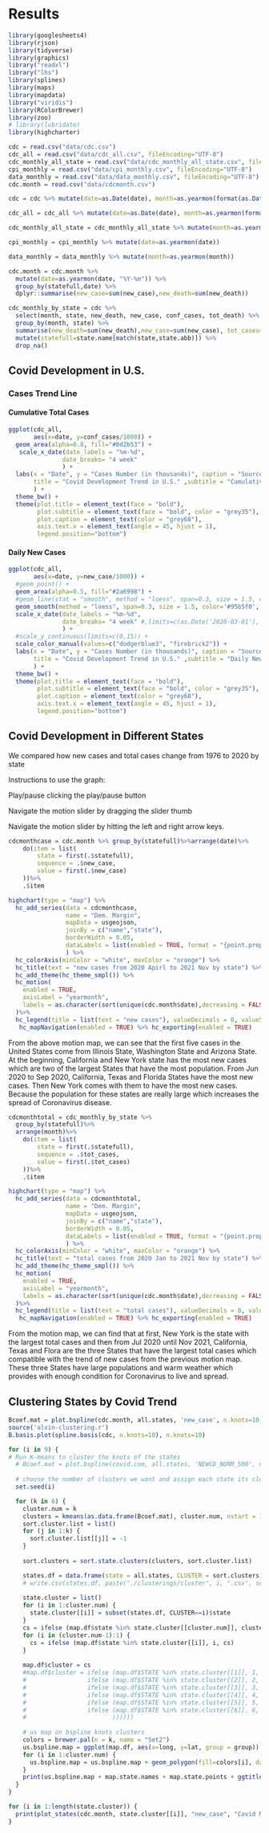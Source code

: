 # Results

```r
library(googlesheets4)
library(rjson) 
library(tidyverse)
library(graphics)
library("readxl")
library("lhs")
library(splines)
library(maps)
library(mapdata)
library("viridis")
library(RColorBrewer)
library(zoo)
# library(lubridate)
library(highcharter)
```

```r
cdc = read.csv("data/cdc.csv")
cdc_all = read.csv("data/cdc_all.csv", fileEncoding="UTF-8")
cdc_monthly_all_state = read.csv("data/cdc_monthly_all_state.csv", fileEncoding="UTF-8")
cpi_monthly = read.csv("data/cpi_monthly.csv", fileEncoding="UTF-8")
data_monthly = read.csv("data/data_monthly.csv", fileEncoding="UTF-8")
cdc.month = read.csv("data/cdcmonth.csv")


```

```r
cdc = cdc %>% mutate(date=as.Date(date), month=as.yearmon(format(as.Date(date), "%Y-%m")))

cdc_all = cdc_all %>% mutate(date=as.Date(date), month=as.yearmon(format(as.Date(date), "%Y-%m")))

cdc_monthly_all_state = cdc_monthly_all_state %>% mutate(month=as.yearmon(month))

cpi_monthly = cpi_monthly %>% mutate(date=as.yearmon(date))

data_monthly = data_monthly %>% mutate(month=as.yearmon(month))

cdc.month = cdc.month %>% 
  mutate(date=as.yearmon(date, "%Y-%m")) %>% 
  group_by(statefull,date) %>% 
  dplyr::summarise(new_case=sum(new_case),new_death=sum(new_death))

cdc_monthly_by_state = cdc %>% 
  select(month, state, new_death, new_case, conf_cases, tot_death) %>% 
  group_by(month, state) %>% 
  summarise(new_death=sum(new_death),new_case=sum(new_case), tot_cases=max(conf_cases), tot_death=max(tot_death)) %>% 
  mutate(statefull=state.name[match(state,state.abb)]) %>% 
  drop_na()
```

## Covid Development in U.S.

### Cases Trend Line

#### Cumulative Total Cases

```r
ggplot(cdc_all,
       aes(x=date, y=conf_cases/1000)) +
  geom_area(alpha=0.8, fill="#0d2b53") + 
   scale_x_date(date_labels = "%m-%d",
               date_breaks= "4 week" 
               ) + 
  labs(x = "Date", y = "Cases Number (in thousands)", caption = "Source: CDC", 
       title = "Covid Development Trend in U.S." ,subtitle = "Cumulative Total Confirmed Cases"
       ) +
  theme_bw() +
  theme(plot.title = element_text(face = "bold"),
        plot.subtitle = element_text(face = "bold", color = "grey35"),
        plot.caption = element_text(color = "grey68"),
        axis.text.x = element_text(angle = 45, hjust = 1),
        legend.position="bottom")
```

#### Daily New Cases
```r
ggplot(cdc_all,
       aes(x=date, y=new_case/1000)) +
  #geom_point() + 
  geom_area(alpha=0.5, fill="#2a6998") + 
  #geom_line(stat = "smooth", method = "loess", span=0.3, size = 1.5, color="firebrick2") + 
  geom_smooth(method = "loess", span=0.3, size = 1.5, color='#95b5f0', se=F) +
  scale_x_date(date_labels = "%m-%d",
               date_breaks= "4 week" #,limits=c(as.Date('2020-03-01'), max(cdc_all$date))
               ) + 
  #scale_y_continuous(limits=c(0,15)) +
  scale_color_manual(values=c("dodgerblue3", "firebrick2")) + 
  labs(x = "Date", y = "Cases Number (in thousands)", caption = "Source: CDC", 
       title = "Covid Development Trend in U.S." ,subtitle = "Daily New Cases"
       ) +
  theme_bw() +
  theme(plot.title = element_text(face = "bold"),
        plot.subtitle = element_text(face = "bold", color = "grey35"),
        plot.caption = element_text(color = "grey68"),
        axis.text.x = element_text(angle = 45, hjust = 1),
        legend.position="bottom")

```

## Covid Development in Different States

We compared how new cases and total cases change from 1976 to 2020 by state

Instructions to use the graph:

Play/pause clicking the play/pause button

Navigate the motion slider by dragging the slider thumb

Navigate the motion slider by hitting the left and right arrow keys.

```r
cdcmonthcase = cdc.month %>% group_by(statefull)%>%arrange(date)%>% 
    do(item = list(
        state = first(.$statefull),
        sequence = .$new_case,
        value = first(.$new_case)
    ))%>%
    .$item

highchart(type = "map") %>% 
  hc_add_series(data = cdcmonthcase,
                name = "Dem. Margin",
                mapData = usgeojson,
                joinBy = c("name","state"),
                borderWidth = 0.05,
                dataLabels = list(enabled = TRUE, format = "{point.properties.postalcode}")
                ) %>% 
  hc_colorAxis(minColor = "white", maxColor = "orange") %>%
  hc_title(text = "new cases from 2020 Apirl to 2021 Nov by state") %>%
  hc_add_theme(hc_theme_smpl()) %>%
  hc_motion(
    enabled = TRUE,
    axisLabel = "yearmonth",
    labels = as.character(sort(unique(cdc.month$date),decreasing = FALSE))
  )%>% 
  hc_legend(title = list(text = "new cases"), valueDecimals = 0, valueSuffix = "%") %>%
   hc_mapNavigation(enabled = TRUE) %>% hc_exporting(enabled = TRUE)
```

From the above motion map, we can see that the first five cases in the United States come from Illinois State, Washington State and Arizona State. At the beginning, California and New York state has the most new cases which are two of the largest States that have the most population. From Jun 2020 to Sep 2020, California, Texas and Florida States have the most new cases. Then New York comes with them to have the most new cases. Because the population for these states are really large which increases the spread of Coronavirus disease.

```r
cdcmonthtotal = cdc_monthly_by_state %>% 
  group_by(statefull)%>%
  arrange(month)%>% 
    do(item = list(
        state = first(.$statefull),
        sequence = .$tot_cases,
        value = first(.$tot_cases)
    ))%>%
    .$item

highchart(type = "map") %>% 
  hc_add_series(data = cdcmonthtotal,
                name = "Dem. Margin",
                mapData = usgeojson,
                joinBy = c("name","state"),
                borderWidth = 0.05,
                dataLabels = list(enabled = TRUE, format = "{point.properties.postalcode}")
                ) %>% 
  hc_colorAxis(minColor = "white", maxColor = "orange") %>%
  hc_title(text = "total cases from 2020 Jan to 2021 Nov by state") %>%
  hc_add_theme(hc_theme_smpl()) %>%
  hc_motion(
    enabled = TRUE,
    axisLabel = "yearmonth",
    labels = as.character(sort(unique(cdc.month$date),decreasing = FALSE))
  )%>% 
  hc_legend(title = list(text = "total cases"), valueDecimals = 0, valueSuffix = "%") %>%
   hc_mapNavigation(enabled = TRUE) %>% hc_exporting(enabled = TRUE)
```

From the motion map, we can find that at first, New York is the state with the largest total cases and then from Jul 2020 until Nov 2021, California, Texas and Flora are the three States that have the largest total cases which compatible with the trend of new cases from the previous motion map. These three States have large populations and warm weather which provides with enough condition for Coronavirus to live and spread.

## Clustering States by Covid Trend

```r
Bcoef.mat = plot.bspline(cdc.month, all.states, 'new_case', n.knots=10, degree=3)
source('alvin-clustering.r')
B.basis.plot(spline.basis(cdc, n.knots=10), n.knots=10)
```


```r
for (i in 9) {
# Run K-means to cluster the knots of the states
  # Bcoef.mat = plot.bspline(covid.com, all.states, 'NEWCD_NORM_500', n.knots=15, degree=3)
  
  # choose the number of clusters we want and assign each state its closest cluster
  set.seed(i)

  for (k in 6) {
    cluster.num = k
    clusters = kmeans(as.data.frame(Bcoef.mat), cluster.num, nstart = 10)$cluster
    sort.cluster.list = list()
    for (j in 1:k) {
      sort.cluster.list[[j]] = -1
    }
    
    sort.clusters = sort.state.clusters(clusters, sort.cluster.list)

    states.df = data.frame(state = all.states, CLUSTER = sort.clusters)
    # write.csv(states.df, paste("./clusterings/cluster", i, ".csv", sep=""))
    
    state.cluster = list()
    for (i in 1:cluster.num) {
      state.cluster[[i]] = subset(states.df, CLUSTER==i)$state
    }
    cs = ifelse (map.df$state %in% state.cluster[[cluster.num]], cluster.num, cluster.num+1)
    for (i in (cluster.num-1):1) {
      cs = ifelse (map.df$state %in% state.cluster[[i]], i, cs)
    }
    
    map.df$cluster = cs
    #map.df$cluster = ifelse (map.df$STATE %in% state.cluster[[1]], 1,
    #                 ifelse (map.df$STATE %in% state.cluster[[2]], 2,
    #                 ifelse (map.df$STATE %in% state.cluster[[3]], 3,
    #                 ifelse (map.df$STATE %in% state.cluster[[4]], 4,
    #                 ifelse (map.df$STATE %in% state.cluster[[5]], 5,
    #                 ifelse (map.df$STATE %in% state.cluster[[6]], 6, 7
    #                        ))))))
    
    # us map on bspline knots clusters
    colors = brewer.pal(n = k, name = "Set2")
    us.bspline.map = ggplot(map.df, aes(x=long, y=lat, group = group)) + geom_polygon(colour="black", size=0.5)
    for (i in 1:cluster.num) {
      us.bspline.map = us.bspline.map + geom_polygon(fill=colors[i], data = filter(map.df, cluster == i))
    }
    print(us.bspline.map + map.state.names + map.state.points + ggtitle(paste('U.S. Map spline knots kmeans covid cases k=', k, sep='')))
  }
}
```
```r
for (i in 1:length(state.cluster)) {
  print(plot_states(cdc.month, state.cluster[[i]], "new_case", "Covid Monthly New Cases Time Series"))
}
```



















